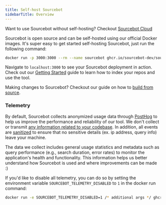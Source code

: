 ```yaml
---
title: Self-host Sourcebot
sidebarTitle: Overview
---
```


<Note>Want to use Sourcebot without self-hosting? Checkout [Sourcebot Cloud](https://sourcebot.dev/login)</Note>

Sourcebot is open source and can be self-hosted using our official Docker images. It's super easy to get started self-hosting Sourcebot, just run the following command:

``` bash
docker run -p 3000:3000 --rm --name sourcebot ghcr.io/sourcebot-dev/sourcebot:latest
```

Navigate to `localhost:3000` to see your Sourcebot deployment in action. Check out our [Getting Started](/getting-started) guide to learn how to index your repos and use the tool.

Making changes to Sourcebot? Checkout our guide on how to [build from source](/self-hosting/deployment/source).


### Telemetry

By default, Sourcebot collects anonymized usage data through [PostHog](https://posthog.com/) to help us improve the performance and reliability of our tool. We don't collect or transmit [any information related to your codebase](https://sourcebot.dev/search/search?query=captureEvent%20repo%3Asourcebot%20case%3Ano). In addition, all events are [sanitized](https://github.com/sourcebot-dev/sourcebot/blob/HEAD/packages/web/src/app/posthogProvider.tsx) to ensure that no sensitive details (ex. ip address, query info) leave your machine. 

The data we collect includes general usage statistics and metadata such as query performance (e.g., search duration, error rates) to monitor the application's health and functionality. This information helps us better understand how Sourcebot is used and where improvements can be made :)

If you'd like to disable all telemetry, you can do so by setting the environment variable `SOURCEBOT_TELEMETRY_DISABLED` to `1` in the docker run command:

```bash
docker run -e SOURCEBOT_TELEMETRY_DISABLED=1 /* additional args */ ghcr.io/sourcebot-dev/sourcebot:latest
```